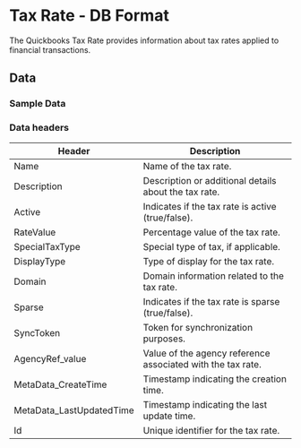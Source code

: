 #  Tax Rate - DB Format

The Quickbooks Tax Rate provides information about tax rates applied to financial transactions. 

<AddJob
  template="gsheet_quickbooks_get_tax_rate.js"
/>


## Data

### Sample Data

<Gsheet
  src="https://docs.google.com/spreadsheets/d/1KWa16ZCTRUdIF7LXFQzgCaBXEze4fpGWaV77tc8Q_Y8/edit#gid=2120814626"
/>


### Data headers

| Header | Description |
|-----------------------------|---------------------------------------------------|
| Name                        | Name of the tax rate.                             |
| Description                 | Description or additional details about the tax rate.|
| Active                      | Indicates if the tax rate is active (true/false).|
| RateValue                   | Percentage value of the tax rate.                 |
| SpecialTaxType              | Special type of tax, if applicable.               |
| DisplayType                 | Type of display for the tax rate.                 |
| Domain                      | Domain information related to the tax rate.       |
| Sparse                      | Indicates if the tax rate is sparse (true/false).|
| SyncToken                   | Token for synchronization purposes.                |
| AgencyRef_value             | Value of the agency reference associated with the tax rate.|
| MetaData_CreateTime         | Timestamp indicating the creation time.           |
| MetaData_LastUpdatedTime    | Timestamp indicating the last update time.        |
| Id                          | Unique identifier for the tax rate.              |




<!---
## Others

### Similar jobs

Similar sort of data can be achieved by using get accounting transaction job and filtering it by invoice type. 

### Reports that use this job

Here are some of the report templates that use this job: 
-->